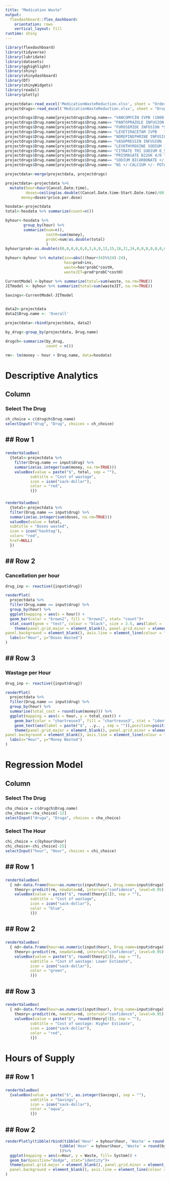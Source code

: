 ---
title: "Medication Waste"
output: 
  flexdashboard::flex_dashboard:
    orientation: rows
    vertical_layout: fill
runtime: shiny
---
```{r setup, include=TRUE}

library(flexdashboard)
library(tidyverse)
library(lubridate)
library(datasets)
library(gghighlight)
library(shiny)
library(shinydashboard)
library(DT)
library(shinyWidgets)
library(readxl)
library(plotly)

projectdata<-read_excel('MedicationWasteReduction.xlsx', sheet = "Orders", .name_repair = "universal")
projectdrugs<-read_excel('MedicationWasteReduction.xlsx', sheet = "Drugs-Prices", .name_repair = "universal")

projectdrugs$Drug.name[projectdrugs$Drug.name== "VANCOMYCIN IVPB (1000-1500MG)   *SH*"] <- "1. VANCOMYCIN IVPB (1000-1500MG)"
projectdrugs$Drug.name[projectdrugs$Drug.name== "PANTOPRAZOLE INFUSION   *SH*"] <- "2. PANTOPRAZOLE INFUSION   *SH*"
projectdrugs$Drug.name[projectdrugs$Drug.name== "FUROSEMIDE INFUSION *S*"] <- "3.FUROSEMIDE INFUSION *S*"
projectdrugs$Drug.name[projectdrugs$Drug.name== "LEVETIRACETAM IVPB   *SH*"] <- "4.LEVETIRACETAM IVPB   *SH*"
projectdrugs$Drug.name[projectdrugs$Drug.name== "NOREPINEPHRINE INFUSION *SH*"] <- "5.NOREPINEPHRINE INFUSION *SH*"
projectdrugs$Drug.name[projectdrugs$Drug.name== "VASOPRESSIN INFUSION   *SH*"] <- "6.VASOPRESSIN INFUSION   *SH*"
projectdrugs$Drug.name[projectdrugs$Drug.name== "LEVOTHYROXINE SODIUM 100 MCG IV SOLR *SH*"] <- "7.LEVOTHYROXINE SODIUM 100 MCG IV SOLR *SH*"
projectdrugs$Drug.name[projectdrugs$Drug.name== "CITRATE TRI SODIUM 0_5% 3191 ML *S*"] <- "8.CITRATE TRI SODIUM 0_5% 3191 ML *S*"
projectdrugs$Drug.name[projectdrugs$Drug.name== "PRISMASATE B22GK 4/0 *S*"] <- "9.PRISMASATE B22GK 4/0 *S*"
projectdrugs$Drug.name[projectdrugs$Drug.name== "SODIUM BICARBONATE +/- KCL CVVH OOSQ *S*"] <- "10.SODIUM BICARBONATE +/- KCL CVVH OOSQ *S*"
projectdrugs$Drug.name[projectdrugs$Drug.name== "NS +/-CALCIUM +/- POTASSIUM (CVVH NON-CITRATE) *S*"] <- "11.NS +/-CALCIUM +/- POTASSIUM (CVVH NON-CITRATE) *S*"

projectdata<-merge(projectdata, projectdrugs)

projectdata<-projectdata %>% 
  mutate(hour=hour(Cancel.Date.time),
         doses=ceiling(as.double((Cancel.Date.time-Start.Date.time)/60)/Duration..Time.between.doses..in.hours..),
       money=doses*price.per.dose)

hosdata<-projectdata
total<-hosdata %>% summarize(count=n())

byhour<-hosdata %>% 
        group_by(hour) %>% 
        summarize(num=n(),
                  costH=sum(money),
                  probC=num/as.double(total)
                  )
byhour$prod<-as.double(c(0,0,0,0,0,0,3,6,9,12,15,18,21,24,0,0,0,0,0,0,0,0,0,0,0))

byhour<-byhour %>% mutate(inv=abs(((hour+34)%%24)-24),
                          hos=prod+inv,
                          waste=hos*probC*costH,
                          wasteJIT=prod*probC*costH)

CurrentModel <-byhour %>% summarize(total=sum(waste, na.rm=TRUE))
JITmodel <- byhour %>% summarize(total=sum(wasteJIT, na.rm=TRUE))
 
Savings<-CurrentModel-JITmodel


data2<-projectdata
data2$Drug.name <- 'Overall'

projectdata<-rbind(projectdata, data2)

by_drug<-group_by(projectdata, Drug.name)

drugch<-summarize(by_drug,
                  count = n())

rm<- lm(money ~ hour + Drug.name, data=hosdata)

```
Descriptive Analytics
=====================================
Column {.sidebar}
-----------------------------------------------------------------------

### Select The Drug

```{r}
ch_choice = c(drugch$Drug.name)
selectInput("drug", "Drug", choices = ch_choice)

```
## Row 1
-----------------------------------------------------------------------


### 
    
```{r}

renderValueBox(
  {total<-projectdata %>% 
    filter(Drug.name == input$drug) %>% 
    summarize(as.integer(sum(money, na.rm=TRUE)))
    valueBox(value = paste("$", total, sep = ""),
           subtitle = "Cost of wastage",
           icon = icon("sack-dollar"),
           color = "red",
           )})

```

### 
    
```{r}
renderValueBox(
  {total<-projectdata %>% 
  filter(Drug.name == input$drug) %>% 
  summarize(as.integer(sum(doses, na.rm=TRUE)))
  valueBox(value = total,
  subtitle = "Doses wasted",
  icon = icon("hashtag"),
  color= "red",
  href=NULL)
  })

```

## Row 2
-----------------------------------------------------------------------

### Cancellation per hour

```{r}

drug_inp <- reactive({input$drug})

renderPlot(
  projectdata %>% 
  filter(Drug.name == input$drug) %>% 
  group_by(hour) %>% 
  ggplot(mapping = aes(x = hour)) +
  geom_bar(color = "brown2", fill = "brown2", stat= "count")+
  stat_count(geom = "text", colour = "black", size = 3.5, aes(label = ..count..),position=position_stack(vjust=0.9))+
    theme(panel.grid.major = element_blank(), panel.grid.minor = element_blank(),
panel.background = element_blank(), axis.line = element_line(colour = "black"))+
  labs(x="Hour", y="Doses Wasted")
)

```
## Row 3
-----------------------------------------------------------------------

### Wastage per Hour

```{r}

drug_inp <- reactive({input$drug})

renderPlot(
  projectdata %>% 
  filter(Drug.name == input$drug) %>% 
  group_by(hour) %>% 
  summarise(total_cost = round(sum(money))) %>%
  ggplot(mapping = aes(x = hour, y = total_cost)) +
    geom_bar(color = "chartreuse3", fill = "chartreuse3", stat = "identity") +
    geom_text(aes(label = paste("$", ..y.. , sep = "")),position=position_stack(vjust=0.9))+
    theme(panel.grid.major = element_blank(), panel.grid.minor = element_blank(),
panel.background = element_blank(), axis.line = element_line(colour = "black"))+
  labs(x="Hour", y="Money Wasted")
)

```
Regression Model
=====================================
Column {.sidebar}
-----------------------------------------------------------------------

### Select The Drug

```{r}
cha_choice = c(drugch$Drug.name)
cha_choice<-cha_choice[-12]
selectInput("druga", "Druga", choices = cha_choice)

```
### Select The Hour

```{r}
chi_choice = c(byhour$hour)
chi_choice<-chi_choice[-25]
selectInput("hour", "Hour", choices = chi_choice)

```
## Row 1
-----------------------------------------------------------------------

### 
    
```{r}

renderValueBox(
  { nd<-data.frame(hour=as.numeric(input$hour), Drug.name=input$druga)
    theory<-predict(rm, newdata=nd, interval="confidence", level=0.95)
    valueBox(value = paste("$", round(theory[1]), sep = ""),
           subtitle = "Cost of wastage",
           icon = icon("sack-dollar"),
           color = "blue",
           )})

```
## Row 2
-----------------------------------------------------------------------

### 
    
```{r}

renderValueBox(
  { nd<-data.frame(hour=as.numeric(input$hour), Drug.name=input$druga)
    theory<-predict(rm, newdata=nd, interval="confidence", level=0.95)
    valueBox(value = paste("$", round(theory[2]), sep = ""),
           subtitle = "Cost of wastage: Lower Estimate",
           icon = icon("sack-dollar"),
           color = "green",
           )})

```
## Row 3
-----------------------------------------------------------------------

### 
    
```{r}

renderValueBox(
  { nd<-data.frame(hour=as.numeric(input$hour), Drug.name=input$druga)
    theory<-predict(rm, newdata=nd, interval="confidence", level=0.95)
    valueBox(value = paste("$", round(theory[3]), sep = ""),
           subtitle = "Cost of wastage: Higher Estimate",
           icon = icon("sack-dollar"),
           color = "red",
           )})

```

Hours of Supply
=====================================

## Row 1
-----------------------------------------------------------------------
### 
    
```{r}

renderValueBox(
  {valueBox(value = paste("$", as.integer(Savings), sep = ""),
           subtitle = "Savings",
           icon = icon("sack-dollar"),
           color = "aqua",
           )})

```
## Row 2
-----------------------------------------------------------------------
```{r}
renderPlotly(tibble(rbind(tibble('Hour' = byhour$hour, 'Waste' = round(byhour$wasteJIT), 'System' = 'JIT'),
                        tibble('Hour' = byhour$hour, 'Waste' = round(byhour$waste), 'System' = 'Old')
                        ))%>%
  ggplot(mapping = aes(x=Hour, y = Waste, fill= System)) +
  geom_bar(position="dodge", stat="identity")+
  theme(panel.grid.major = element_blank(), panel.grid.minor = element_blank(),
  panel.background = element_blank(), axis.line = element_line(colour = "black"))
)
```   


